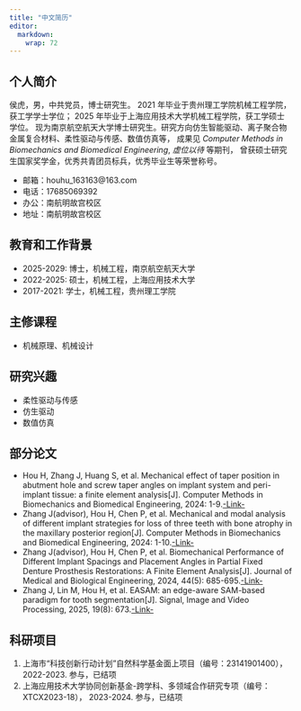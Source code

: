 ```yaml
---
title: "中文简历"
editor: 
  markdown: 
    wrap: 72
---
```


## 个人简介

侯虎，男，中共党员，博士研究生。
2021 年毕业于贵州理工学院机械工程学院，获工学学士学位；
2025 年毕业于上海应用技术大学机械工程学院，获工学硕士学位。
现为南京航空航天大学博士研究生。研究方向仿生智能驱动、离子聚合物金属复合材料、柔性驱动与传感、数值仿真等，
成果见 *Computer Methods in Biomechanics and Biomedical Engineering*, *虚位以待*   等期刊，
曾获硕士研究生国家奖学金，优秀共青团员标兵，优秀毕业生等荣誉称号。

- 邮箱：houhu_163163@163.com
- 电话：17685069392
- 办公：南航明故宫校区 
- 地址：南航明故宫校区

## 教育和工作背景

- 2025-2029: 博士，机械工程，南京航空航天大学
- 2022-2025: 硕士，机械工程，上海应用技术大学
- 2017-2021: 学士，机械工程，贵州理工学院

## 主修课程

- 机械原理、机械设计

## 研究兴趣

- 柔性驱动与传感
- 仿生驱动
- 数值仿真

## 部分论文

-   Hou H, Zhang J, Huang S, et al. Mechanical effect of taper position in abutment hole and screw taper angles on implant system and peri-implant tissue: a finite element analysis[J]. Computer Methods in Biomechanics and Biomedical Engineering, 2024: 1-9.[-Link-](https://www.tandfonline.com/doi/abs/10.1080/10255842.2024.2423253)
-   Zhang J(advisor), Hou H, Chen P, et al. Mechanical and modal analysis of different implant strategies for loss of three teeth with bone atrophy in the maxillary posterior region[J]. Computer Methods in Biomechanics and Biomedical Engineering, 2024: 1-10.[-Link-](https://www.tandfonline.com/doi/abs/10.1080/10255842.2024.2358363)
-   Zhang J(advisor), Hou H, Chen P, et al. Biomechanical Performance of Different Implant Spacings and Placement Angles in Partial Fixed Denture Prosthesis Restorations: A Finite Element Analysis[J]. Journal of Medical and Biological Engineering, 2024, 44(5): 685-695.[-Link-](https://www.tandfonline.com/doi/abs/10.1080/10255842.2024.2358363)
-   Zhang J, Lin M, Hou H, et al. EASAM: an edge-aware SAM-based paradigm for tooth segmentation[J]. Signal, Image and Video Processing, 2025, 19(8): 673.[-Link-](https://link.springer.com/article/10.1007/s11760-025-04208-2)

## 科研项目

1. 上海市“科技创新行动计划”自然科学基金面上项目（编号：23141901400），2022-2023. 参与，已结项
2. 上海应用技术大学协同创新基金-跨学科、多领域合作研究专项（编号：XTCX2023-18）， 2023-2024. 参与，已结项


<!-- ![](https://fig-lianxh.oss-cn-shenzhen.aliyuncs.com/LianxhHome.PNG) -->